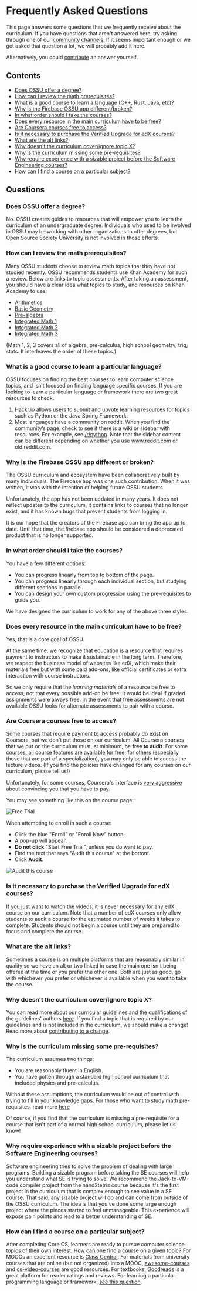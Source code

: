 # Frequently Asked Questions

This page answers some questions that we frequently receive about the curriculum.
If you have questions that aren't answered here, try asking through one of our [community channels](/#community).
If it seems important enough or we get asked that question a lot, we will probably add it here.

Alternatively, you could [contribute](/faq/contributing) an answer yourself.

## Contents

- [Does OSSU offer a degree?](#does-ossu-offer-a-degree)
- [How can I review the math prerequisites?](#how-can-i-review-the-math-prerequisites)
- [What is a good course to learn a language (C++, Rust, Java, etc)?](#what-is-a-good-course-to-learn-a-particular-language)
- [Why is the Firebase OSSU app different/broken?](#why-is-the-firebase-ossu-app-different-or-broken)
- [In what order should I take the courses?](#in-what-order-should-i-take-the-courses)
- [Does every resource in the main curriculum have to be free?](#does-every-resource-in-the-main-curriculum-have-to-be-free)
- [Are Coursera courses free to access?](#are-coursera-courses-free-to-access)
- [Is it necessary to purchase the Verified Upgrade for edX courses?](#is-it-necessary-to-purchase-the-verified-upgrade-for-edx-courses)
- [What are the alt links?](#what-are-the-alt-links)
- [Why doesn't the curriculum cover/ignore topic X?](#why-doesnt-the-curriculum-coverignore-topic-x)
- [Why is the curriculum missing some pre-requisites?](#why-is-the-curriculum-missing-some-pre-requisites)
- [Why require experience with a sizable project before the Software Engineering courses?](#why-require-experience-with-a-sizable-project-before-the-Software-Engineering-courses)
- [How can I find a course on a particular subject?](#how-can-I-find-a-course-on-a-particular-subject)

## Questions

### Does OSSU offer a degree?

No. OSSU creates guides to resources that will empower you to learn the curriculum of an undergraduate degree. Individuals who used to be involved in OSSU may be working with other organizations to offer degrees, but Open Source Society University is not involved in those efforts.

### How can I review the math prerequisites?

Many OSSU students choose to review math topics that they have not studied recently.
OSSU recommends students use Khan Academy for such a review.
Below are links to topic assessments.
After taking an assessment, you should have a clear idea what topics to study, and resources on Khan Academy to use.

- [Arithmetics](https://www.khanacademy.org/math/arithmetic#arithmetic-subject-challenge)
- [Basic Geometry](https://www.khanacademy.org/math/basic-geo#basic-geo-subject-challenge)
- [Pre-algebra](https://www.khanacademy.org/math/pre-algebra#pre-algebra-subject-challenge)
- [Integrated Math 1](https://www.khanacademy.org/math/math1#math1-subject-challenge)
- [Integrated Math 2](https://www.khanacademy.org/math/math2#math2-subject-challenge)
- [Integrated Math 3](https://www.khanacademy.org/math/math3#math3-subject-challenge)

(Math 1, 2, 3 covers all of algebra, pre-calculus, high school geometry, trig, stats. It interleaves the order of these topics.)

### What is a good course to learn a particular language?

OSSU focuses on finding the best courses to learn computer science topics, and isn’t focused on finding language specific courses. If you are looking to learn a particular language or framework there are two great resources to check.

1. [Hackr.io](https://hackr.io/) allows users to submit and upvote learning resources for topics such as Python or the Java Spring Framework.
2. Most languages have a community on reddit. When you find the community’s page, check to see if there is a wiki or sidebar with resources. For example, see [/r/python](https://old.reddit.com/r/Python). Note that the sidebar content can be different depending on whether you use www.reddit.com or old.reddit.com.

### Why is the Firebase OSSU app different or broken?

The OSSU curriculum and ecosystem have been collaboratively built by many individuals. The Firebase app was one such contribution. When it was written, it was with the intention of helping future OSSU students.

Unfortunately, the app has not been updated in many years. It does not reflect updates to the curriculum, it contains links to courses that no longer exist, and it has known bugs that prevent students from logging in.

It is our hope that the creators of the Firebase app can bring the app up to date. Until that time, the firebase app should be considered a deprecated product that is no longer supported.

### In what order should I take the courses?

You have a few different options:

- You can progress linearly from top to bottom of the page.
- You can progress linearly through each individual section, but studying different sections in parallel.
- You can design your own custom progression using the pre-requisites to guide you.

We have designed the curriculum to work for any of the above three styles.

### Does every resource in the main curriculum have to be free?

Yes, that is a core goal of OSSU.

At the same time, we recognize that education is a resource that requires payment to instructors to make it sustainable in the long term.
Therefore, we respect the business model of websites like edX, which make their materials free but with some paid add-ons, like official certificates or extra interaction with course instructors.

So we only require that the _learning materials_ of a resource be free to access, not that every possible add-on be free.
It would be ideal if graded assignments were always free. In the event that free assessments are not available OSSU looks for alternate assessments to pair with a course.

### Are Coursera courses free to access?

Some courses that require payment to access probably do exist on Coursera, but we don't put those on our curriculum.
All Coursera courses that we put on the curriculum must, at minimum, be **free to audit**.
For some courses, all course features are available for free;
for others (especially those that are part of a specialization), you may only be able to access the lecture videos.
(If you find the policies have changed for any courses on our curriculum, please tell us!)

Unfortunately, for some courses, Coursera's interface is [very aggressive](https://darkpatterns.org/) about convincing you that you have to pay.

You may see something like this on the course page:

![Free Trial](http://i.imgur.com/MxOcYZv.png)

When attempting to enroll in such a course:

- Click the blue "Enroll" or "Enroll Now" button.
- A pop-up will appear.
- **Do not click** "Start Free Trial", unless you do want to pay.
- Find the text that says "Audit this course" at the bottom.
- Click **Audit**.

![Audit this course](https://user-images.githubusercontent.com/3349406/27321369-95ca12e6-55cc-11e7-9b5c-f8fedd8fd643.png)

### Is it necessary to purchase the Verified Upgrade for edX courses?

If you just want to watch the videos, it is never necessary for any edX course on our curriculum. Note that a number of edX courses only allow students to audit a course for the estimated number of weeks it takes to complete. Students should not begin a course until they are prepared to focus and complete the course.

### What are the alt links?

Sometimes a course is on multiple platforms that are reasonably similar in quality so we have an alt or two linked in case the main one isn't being offered at the time or you prefer the other one. Both are just as good, go with whichever you prefer or whichever is available when you want to take the course.

### Why doesn't the curriculum cover/ignore topic X?

You can read more about our curricular guidelines and the qualifications of the guidelines' authors [here](/faq/curricular_guidelines). If you find a topic that is required by our guidelines and is not included in the curriculum, we should make a change! Read more about [contributing to a change](/faq/contributing).

### Why is the curriculum missing some pre-requisites?

The curriculum assumes two things:

- You are reasonably fluent in English.
- You have gotten through a standard high school curriculum that included physics and pre-calculus.

Without these assumptions, the curriculum would be out of control with trying to fill in your knowledge gaps.
For those who want to study math pre-requisites, read more [here](#how-can-i-review-the-math-prerequisites)

Of course, if you find that the curriculum is missing a pre-requisite for a course that isn't part of a normal high school curriculum, please let us know!

### Why require experience with a sizable project before the Software Engineering courses?

Software engineering tries to solve the problem of dealing with large programs. Building a sizable program before taking the SE courses will help you understand what SE is trying to solve. We recommend the Jack-to-VM-code compiler project from the nand2tetris course because it's the first project in the curriculum that is complex enough to see value in a SE course. That said, any sizable project will do and can come from outside of the OSSU curriculum. The idea is that you've done some large enough project where the pieces started to feel unmanageable. This experience will expose pain points and lead to a better understanding of SE.

### How can I find a course on a particular subject?

After completing Core CS, learners are ready to pursue computer science
topics of their own interest. How can one find a course on a given topic?
For MOOCs an excellent resource is [Class Central](https://www.classcentral.com/).
For materials from university courses that are online (but not organized)
into a MOOC, [awesome-courses](https://github.com/prakhar1989/awesome-courses) and
[cs-video-courses](https://github.com/Developer-Y/cs-video-courses)
are good resources. For textbooks, [Goodreads](https://www.goodreads.com/genres/computer-science)
is a great platform for reader ratings and reviews.
For learning a particular programming language or framework,
[see this question](#what-is-a-good-course-to-learn-a-particular-language).

```

```
